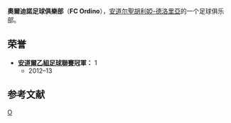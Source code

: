 {{Infobox football club
| clubname   = 奧爾迪諾
| image      = 
| fullname   = Futbol Club Ordino
| nickname   = 
| founded    = 2010年
| ground     = [[DEVK球場|DEVK球場]]
| capacity   = 900
| league     = [[安道爾甲組足球聯賽|安道爾甲組足球聯賽]]
| season     = 2021–22
| position   = 安道爾甲，第 6 位
| website    = http://www.futbolclubordino.com/
| pattern_la1=|pattern_b1=_blackcollar|pattern_so1=_color_3_stripes_blue
| leftarm1=FF7F00|body1=FF7F00|rightarm1=FF7F00|shorts1=FF7F00|socks1=000000
| pattern_la2=|pattern_b2=_blackcollar|pattern_so2=_color_3_stripes_blue
| leftarm2=FF1493|body2= FF1493|rightarm2=FF1493|shorts2=FF1493|socks2=000000
}}
''' 奧爾迪諾足球俱樂部'''（'''FC Ordino'''），[[安道尔|安道尔]][[聖胡利婭-德洛里亞|聖胡利婭-德洛里亞]]的一个足球俱乐部。

== 荣誉 ==
*'''[[安道爾乙組足球聯賽|安道爾乙組足球聯賽]]冠軍：''' 1
** 2012–13

== 参考文献 ==
{{reflist}}

{{安道爾甲組足球聯賽}}

[[Category:安道爾足球會|O]]
{{足球俱樂部小作品}}